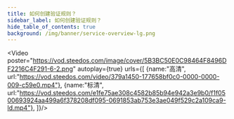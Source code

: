 ```yaml
---
title: 如何创建验证规则？
sidebar_label: 如何创建验证规则？
hide_table_of_contents: true
background: /img/banner/service-overview-lg.png
---
```




<Video 
    poster="https://vod.steedos.com/image/cover/5B3BC50E0C98464F8496DF2216C4F291-6-2.png"
    autoplay={true}
    urls={[
        {name:"高清", url:"https://vod.steedos.com/video/379a1450-177658bf0c0-0000-0000-009-c59e0.mp4"},
         {name:"标清", url:"https://vod.steedos.com/e1fe75ae308c4582b85b94e942a3e9b0/f1f0500693924aa499a6f378208df095-0691853ab753e3ae049f529c2a109ca9-ld.mp4"},
    ]}/>
